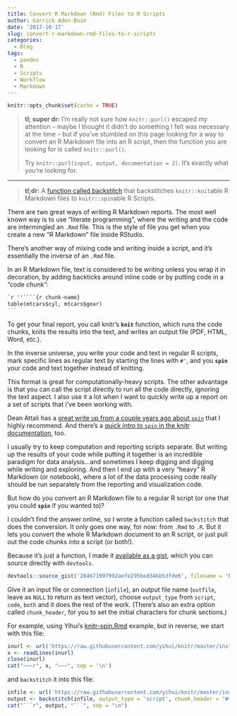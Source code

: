 ```yaml
---
title: Convert R Markdown (Rmd) Files to R Scripts
author: Garrick Aden-Buie
date: '2017-10-17'
slug: convert-r-markdown-rmd-files-to-r-scripts
categories:
  - Blog
tags:
  - pandoc
  - R
  - Scripts
  - Workflow
  - Markdown
---
```


```r
knitr::opts_chunk$set(cache = TRUE)
```

> **tl; super dr:** I'm really not sure how `knitr::purl()` escaped my attention -- maybe I thought it didn't do something I felt was necessary at the time -- but if you've stumbled on this page looking for a way to convert an R Markdown file into an R script, then the function you are looking for is called `knitr::purl()`.
>
> Try `knitr::purl(input, output, documentation = 2)`. It's exactly what you're looking for.

***

> **tl;dr:** A [function called backstitch][gist-link] that backstitches `knitr::knit`able R Markdown files to `knitr::spin`able R Scripts.

There are two great ways of writing R Markdown reports.
The most well known way is to use "literate programming", where the writing and the code are intermingled an `.Rmd` file.
This is the style of file you get when you create a new "R Markdown" file inside RStudio.

There's another way of mixing code and writing inside a script, and it's essentially the inverse of an `.Rmd` file.

In an R Markdown file, text is considered to be writing unless you wrap it in decoration, by adding backticks around inline code or by putting code in a "code chunk":

````markdown
`r ''````{r chunk-name}
table(mtcars$cyl, mtcars$gear)
```
````

To get your final report, you call knitr's **`knit`** function, which runs the code chunks, knits the results into the text, and writes an output file (PDF, HTML, Word, etc.).

In the inverse universe, you write your code and text in regular R scripts, mark specific lines as regular text by starting the lines with `#'`, and you **`spin`** your code and text together instead of knitting.

This format is great for computationally-heavy scripts.
The other advantage is that you can call the script directly to run all the code directly, ignoring the text aspect.
I also use it a lot when I want to quickly write up a report on a set of scripts that I've been working with.

Dean Attali has a [great write up from a couple years ago about `spin`][dean-attali] that I highly recommend.
And there's a [quick intro to `spin` in the knitr documentation][yihui-spin], too.

I usually try to keep computation and reporting scripts separate.
But writing up the results of your code while putting it together is an incredible paradigm for data analysis...and sometimes I keep digging and digging while writing and exploring.
And then I end up with a very "heavy" R Markdown (or notebook), where a lot of the data processing code really should be run separately from the reporting and visualization code.

But how do you convert an R Markdown file to a regular R script (or one that you could **`spin`** if you wanted to)?

I couldn't find the answer online, so I wrote a function called `backstitch` that does the conversion.
It only goes one way, for now: from `.Rmd` to `.R`.
But it lets you convert the whole R Markdown document to an R script, or just pull out the code chunks into a script (or both!).

Because it's just a function, I made it [available as a gist][gist-link], which you can source directly with `devtools`.

```r
devtools::source_gist('284671997992aefe295bed34bb53fde6', filename = 'backstitch.R')
```

Give it an input file or connection (`infile`), an output file name (`outfile`, leave as `NULL` to return as text vector), choose `output_type` from `script`, `code`, `both` and it does the rest of the work.
(There's also an extra option called `chunk_header`, for you to set the initial characters for chunk sections.)

For example, using Yihui's [knitr-spin.Rmd](https://github.com/yihui/knitr/blob/master/inst/examples/knitr-spin.Rmd) example, but in reverse, we start with this file:

```r
inurl <- url('https://raw.githubusercontent.com/yihui/knitr/master/inst/examples/knitr-spin.Rmd')
x <- readLines(inurl)
close(inurl)
cat("~~~r", x, "~~~", sep = '\n')
```

and `backstitch` it into this file:

```r
infile <- url('https://raw.githubusercontent.com/yihui/knitr/master/inst/examples/knitr-spin.Rmd')
output <- backstitch(infile, output_type = 'script', chunk_header = "#+")
cat("```r", output, "```", sep = "\n")
```

[gist-link]: https://gist.github.com/gadenbuie/284671997992aefe295bed34bb53fde6
[dean-attali]: http://deanattali.com/2015/03/24/knitrs-best-hidden-gem-spin/
[yihui-spin]: https://yihui.name/knitr/demo/stitch/